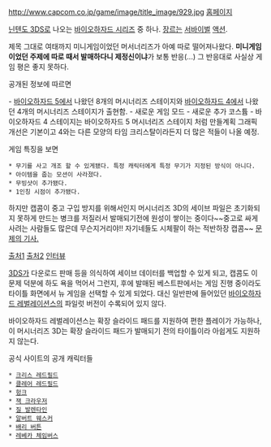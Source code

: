 http://www.capcom.co.jp/game/image/title_image/929.jpg
[http://www.capcom.co.jp/bhm3ds/ 홈페이지]


[[닌텐도 3DS]]로 나오는 [[바이오하자드 시리즈]] 중 하나. [[장르]]는 [[서바이벌]] [[액션]].

제목 그대로 여태까지 미니게임이었던 머서너리즈가 아예 따로 떨어져나왔다.
'''미니게임이었던 주제에 따로 때서 발매하다니 제정신이냐'''가 보통 반응(...) 그 반응대로 사실상 게임 평은 좋지 못하다.

공개된 정보에 따르면

- [[바이오하자드 5]]에서 나왔던 8개의 머시너리즈 스테이지와 [[바이오하자드 4]]에서 나왔던 4개의 머시너리즈 스테이지가 출현함.
- 새로운 게임 모드
- 새로운 추가 코스튬
- 바이오하자드 4 스테이지는 바이오하자드 5 머시너리즈 스테이지 처럼 만들계획 그래픽 개선은 기본이고 4와는 다른 모양의 타임 크리스탈이라든지 더 많은 적들이 나올 예정.

게임 특징을 보면

 * 무기를 사고 개조 할 수 있게됐다. 특정 캐릭터에게 특정 무기가 지정된 방식이 아니다.
 * 아이템을 줍는 모션이 사라졌다.
 * 무빙샷이 추가됐다.
 * 1인칭 시점이 추가됐다.

하지만 캡콤이 중고 구입 방지를 위해서인지 머시너리즈 3D의 세이브 파일은 초기화되지 못하게 만드는 병크를 저질러서 발매되기전에 원성이 쌓이는 중이다~~중고로 싸게 사려는 사람들도 많은데 무슨지거리야!! 자기네들도 시체팔이 하는 적반하장 캡콤~~ [http://www.escapistmagazine.com/news/view/111318-Capcom-Fights-Used-Game-Sales-With-Resident-Evil-The-Mercenaries-3D-Saved-Games 문제의 기사.]

[http://www.ruliweb.com/ruliboard/read.htm?table=game_nds&page=1&num=29452&main=nds 출처1]
[http://www.ruliweb.com/ruliboard/read.htm?table=game_nds&page=1&num=29224&main=nds 출처2]
[http://ruliweb.daum.net/ruliboard/read.htm?table=game_nds&page=1&num=31188&main=nds 인터뷰]

[[3DS]]가 다운로드 판매 등을 의식하여 세이브 데이터를 백업할 수 있게 되고, 캡콤도 이 문제 덕분에 하도 욕을 먹어서 그런지, 후에 발매된 베스트판에서는 게임 진행 중이라도 타이틀 화면에서 뉴 게임을 선택할 수 있게 되었다. 대신 일반판에 들어있던 [[바이오하자드 레벌레이션스]]의 파일럿 버전이 수록되어 있지 않다.

바이오하자드 레벌레이션스는 확장 슬라이드 패드를 지원하여 편한 플레이가 가능하나, 이 머시너리즈 3D는 확장 슬라이드 패드가 발매되기 전의 타이틀이라 아쉽게도 지원하지 않는다. 


공식 사이트의 공개 캐릭터들

 * [[크리스 레드필드]]
 * [[클레어 레드필드]]
 * [[헝크]]
 * [[잭 크라우저]]
 * [[질 발렌타인]]
 * [[알버트 웨스커]]
 * [[배리 버튼]]
 * [[레베카 체임버스]]

